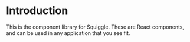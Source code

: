 
<Meta title="Squiggle/Introduction" />

# Introduction

This is the component library for Squiggle. These are React
components, and can be used in any application that you see fit.
